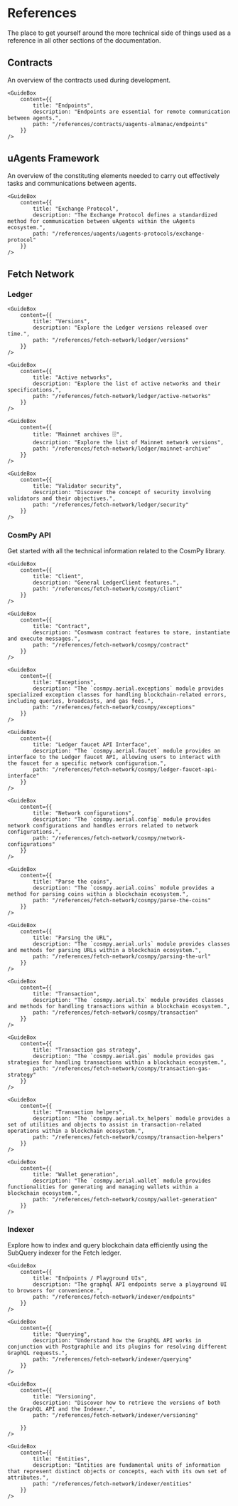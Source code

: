 # References

<div className="nx-text-fetch-content">
  The place to get yourself around the more technical side of things used as a
  reference in all other sections of the documentation.
</div>


## Contracts

<div className="nx-text-fetch-content">
  An overview of the contracts used during development.
</div>

<Grid2>
    <GuideBox
        content={{
            title: "Almanac",
            description: "The Almanac is a smart contract developed and deployed on the Fetch.ai blockchain which provides users with a direct way to query a particular uAgent's information.",
            path: "/references/contracts/uagents-almanac/almanac-overview"
        }}
    />

    <GuideBox
        content={{
            title: "Endpoints",
            description: "Endpoints are essential for remote communication between agents.",
            path: "/references/contracts/uagents-almanac/endpoints"
        }}
    />

</Grid2>

## uAgents Framework

<div className="nx-text-fetch-content">
  An overview of the constituting elements needed to carry out effectively tasks
  and communications between agents.
</div>

<Grid2>
    <GuideBox
        content={{
            title: "uAgents Protocols",
            description: "Protocols are used to facilitate communication and interaction between uAgents in the uAgents framework.",
            path: "/references/uagents/uagents-protocols/agent-protocols"
        }}
    />

    <GuideBox
        content={{
            title: "Exchange Protocol",
            description: "The Exchange Protocol defines a standardized method for communication between uAgents within the uAgents ecosystem.",
            path: "/references/uagents/uagents-protocols/exchange-protocol"
        }}
    />

</Grid2>
<Grid2>
    <GuideBox
        content={{
            title: "Storage",
            description: "uAgents storage is an important concept to understand how uAgents work.",
            path: "/references/uagents/uagents-protocols/storage"
        }}
    />

</Grid2>

## Fetch Network

### Ledger

<Grid2>

    <GuideBox
        content={{
            title: "Versions",
            description: "Explore the Ledger versions released over time.",
            path: "/references/fetch-network/ledger/versions"
        }}
    />

    <GuideBox
        content={{
            title: "Active networks",
            description: "Explore the list of active networks and their specifications.",
            path: "/references/fetch-network/ledger/active-networks"
        }}
    />

</Grid2>
<Grid2>

    <GuideBox
        content={{
            title: "Mainnet archives 🗄",
            description: "Explore the list of Mainnet network versions",
            path: "/references/fetch-network/ledger/mainnet-archive"
        }}
    />

    <GuideBox
        content={{
            title: "Validator security",
            description: "Discover the concept of security involving validators and their objectives.",
            path: "/references/fetch-network/ledger/security"
        }}
    />

</Grid2>

### CosmPy API

<div className="nx-text-fetch-content">
  Get started with all the technical information related to the CosmPy library.
</div>

<Grid2>

    <GuideBox
        content={{
            title: "Client",
            description: "General LedgerClient features.",
            path: "/references/fetch-network/cosmpy/client"
        }}
    />

    <GuideBox
        content={{
            title: "Contract",
            description: "Cosmwasm contract features to store, instantiate and execute messages.",
            path: "/references/fetch-network/cosmpy/contract"
        }}
    />

</Grid2>
<Grid2>

    <GuideBox
        content={{
            title: "Exceptions",
            description: "The `cosmpy.aerial.exceptions` module provides specialized exception classes for handling blockchain-related errors, including queries, broadcasts, and gas fees.",
            path: "/references/fetch-network/cosmpy/exceptions"
        }}
    />

    <GuideBox
        content={{
            title: "Ledger faucet API Interface",
            description: "The `cosmpy.aerial.faucet` module provides an interface to the Ledger faucet API, allowing users to interact with the faucet for a specific network configuration.",
            path: "/references/fetch-network/cosmpy/ledger-faucet-api-interface"
        }}
    />

</Grid2>
<Grid2>

    <GuideBox
        content={{
            title: "Network configurations",
            description: "The `cosmpy.aerial.config` module provides network configurations and handles errors related to network configurations.",
            path: "/references/fetch-network/cosmpy/network-configurations"
        }}
    />

    <GuideBox
        content={{
            title: "Parse the coins",
            description: "The `cosmpy.aerial.coins` module provides a method for parsing coins within a blockchain ecosystem.",
            path: "/references/fetch-network/cosmpy/parse-the-coins"
        }}
    />

</Grid2>
<Grid2>

    <GuideBox
        content={{
            title: "Parsing the URL",
            description: "The `cosmpy.aerial.urls` module provides classes and methods for parsing URLs within a blockchain ecosystem.",
            path: "/references/fetch-network/cosmpy/parsing-the-url"
        }}
    />

    <GuideBox
        content={{
            title: "Transaction",
            description: "The `cosmpy.aerial.tx` module provides classes and methods for handling transactions within a blockchain ecosystem.",
            path: "/references/fetch-network/cosmpy/transaction"
        }}
    />

</Grid2>
<Grid2>

    <GuideBox
        content={{
            title: "Transaction gas strategy",
            description: "The `cosmpy.aerial.gas` module provides gas strategies for handling transactions within a blockchain ecosystem.",
            path: "/references/fetch-network/cosmpy/transaction-gas-strategy"
        }}
    />

    <GuideBox
        content={{
            title: "Transaction helpers",
            description: "The `cosmpy.aerial.tx_helpers` module provides a set of utilities and objects to assist in transaction-related operations within a blockchain ecosystem.",
            path: "/references/fetch-network/cosmpy/transaction-helpers"
        }}
    />

</Grid2>
<Grid2>

    <GuideBox
        content={{
            title: "Wallet generation",
            description: "The `cosmpy.aerial.wallet` module provides functionalities for generating and managing wallets within a blockchain ecosystem.",
            path: "/references/fetch-network/cosmpy/wallet-generation"
        }}
    />

</Grid2>

### Indexer

<div className="nx-text-fetch-content">
Explore how to index and query blockchain data efficiently using the SubQuery indexer for the Fetch ledger.
</div>

<Grid2>

    <GuideBox
        content={{
            title: "Endpoints / Playground UIs",
            description: "The graphql API endpoints serve a playground UI to browsers for convenience.",
            path: "/references/fetch-network/indexer/endpoints"
        }}
    />

    <GuideBox
        content={{
            title: "Querying",
            description: "Understand how the GraphQL API works in conjunction with Postgraphile and its plugins for resolving different GraphQL requests.",
            path: "/references/fetch-network/indexer/querying"
        }}
    />

</Grid2>
<Grid2>

    <GuideBox
        content={{
            title: "Versioning",
            description: "Discover how to retrieve the versions of both the GraphQL API and the Indexer.",
            path: "/references/fetch-network/indexer/versioning"

        }}
    />

    <GuideBox
        content={{
            title: "Entities",
            description: "Entities are fundamental units of information that represent distinct objects or concepts, each with its own set of attributes.",
            path: "/references/fetch-network/indexer/entities"
        }}
    />

</Grid2>

<div className="nx-mb-8"></div>
